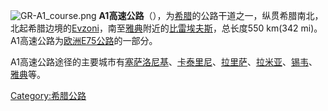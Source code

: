 [[File:GR-A1_course.png|right]]
'''A1高速公路'''（{{lang-el|Αυτοκινητόδρομος 1}}），为[[希腊|希腊]]的公路干道之一，纵贯希腊南北，北起希腊边境的[[Evzoni|Evzoni]]，南至[[雅典|雅典]]附近的[[比雷埃夫斯|比雷埃夫斯]]，总长度550 km(342 mi)。A1高速公路为[[欧洲E75公路|欧洲E75公路]]的一部分。

A1高速公路途径的主要城市有[[塞萨洛尼基|塞萨洛尼基]]、[[卡泰里尼|卡泰里尼]]、[[拉里萨|拉里萨]]、[[拉米亚|拉米亚]]、[[锡韦|锡韦]]、[[雅典|雅典]]等。

{{greece-stub}}
[[Category:希腊公路|Category:希腊公路]]